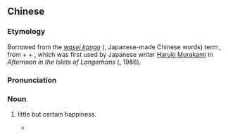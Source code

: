 {{also|小确幸}}
==Chinese==
{{zh-forms|s=小确幸}}

===Etymology===
Borrowed from the {{etyl|ja|zh}} ''[[w:en:Wasei Kango|wasei kango]]'' ({{lang|ja|和製漢語}}, Japanese-made Chinese words) term {{m|ja|小確幸|tr=shōgakkō}}, from {{m|ja|小|tr=shō||little}} + {{m|ja|確|tr=kaku||sure}} + {{m|ja|幸|tr=kō||fortune}}, which was first used by Japanese writer [[w:Haruki Murakami|Haruki Murakami]] in ''Afternoon in the Islets of Langerhans'' ({{lang|ja|ランゲルハンス島の午後}}, 1986).

===Pronunciation===
{{zh-pron
|m=xiǎoquèxìng
|mn=sió-khak-hēng
|h=pfs=séu-khok-hen
|cat=n
}}

===Noun===
{{zh-noun}}

# {{lb|zh|neologism|Taiwanese}} little but certain happiness.
#* {{zh-x|「'''小確幸'''」，連 日本人 都 看不懂 是 什麼。典出 村上春樹「小 而 確實 的 幸福」，而 為什麼 在 台灣 發揚 光大，台灣人 幸福 追求 不了、非得 要 減碼 才 落實？|Even Japaneses cannot understand "'''xiǎoquèxìng'''". It's cited from "little but certain happiness" by Haruki Murakami, but for what it's flourishing in Taiwan? Are Taiwanese not able to pursue happiness unless they decrease it?|ref=2013, ''United Daily'', "小確幸 集體主義分泌的潤滑劑"}}